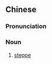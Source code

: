 {{also|干草原}}
==Chinese==
{{zh-forms|s=干草原|type=12}}

===Pronunciation===
{{zh-pron
|m=gāncǎoyuán
|c=gon1 cou2 jyun4
|cat=n
}}

===Noun===
{{zh-noun}}

# [[steppe]]